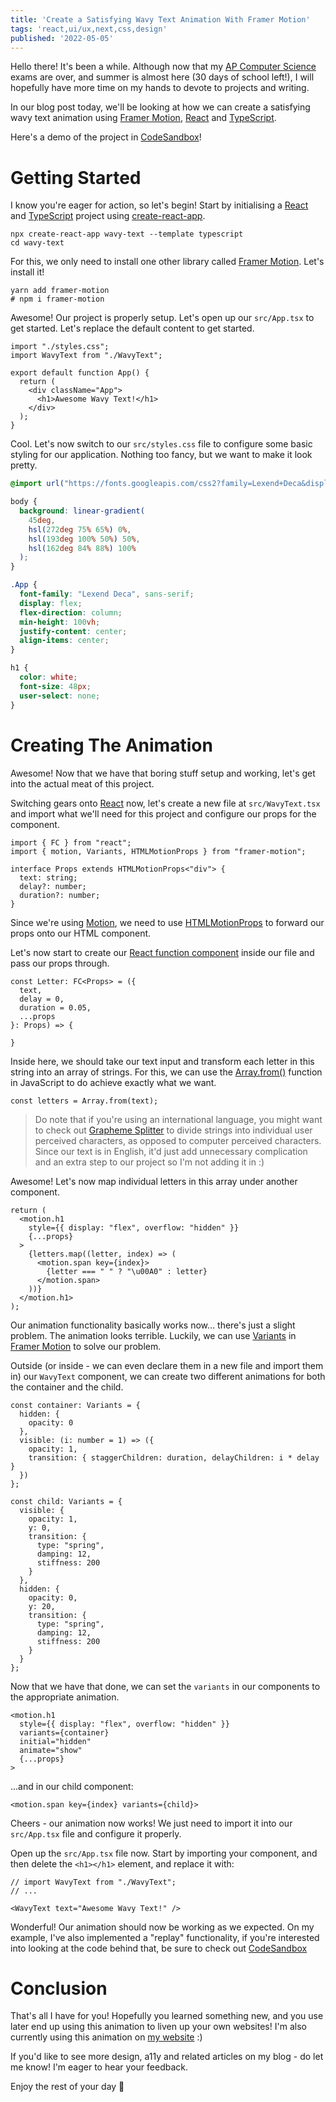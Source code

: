 ```yaml
---
title: 'Create a Satisfying Wavy Text Animation With Framer Motion'
tags: 'react,ui/ux,next,css,design'
published: '2022-05-05'
---
```


Hello there! It's been a while. Although now that my [AP Computer Science](https://apstudents.collegeboard.org/courses/ap-computer-science-a) exams are over, and summer is almost here (30 days of school left!), I will hopefully have more time on my hands to devote to projects and writing.

In our blog post today, we'll be looking at how we can create a satisfying wavy text animation using [Framer Motion](https://www.framer.com/motion/), [React](https://reactjs.org) and [TypeScript](https://typescriptlang.org). 

Here's a demo of the project in [CodeSandbox](https://j69kkr.csb.app/)!

# Getting Started

I know you're eager for action, so let's begin! Start by initialising a [React] and [TypeScript](https://typescriptlang.org) project using [create-react-app](https://create-react-app.dev/). 

```bash:terminal
npx create-react-app wavy-text --template typescript
cd wavy-text
```

For this, we only need to install one other library called [Framer Motion](https://framer.com/motion). Let's install it!

```bash:terminal
yarn add framer-motion
# npm i framer-motion
```

Awesome! Our project is properly setup. Let's open up our `src/App.tsx` to get started. Let's replace the default content to get started.

```tsx:src/App.tsx
import "./styles.css";
import WavyText from "./WavyText";

export default function App() {
  return (
    <div className="App">
      <h1>Awesome Wavy Text!</h1>
    </div>
  );
}
```

Cool. Let's now switch to our `src/styles.css` file to configure some basic styling for our application. Nothing too fancy, but we want to make it look pretty.

```css:src/styles.css
@import url("https://fonts.googleapis.com/css2?family=Lexend+Deca&display=swap");

body {
  background: linear-gradient(
    45deg,
    hsl(272deg 75% 65%) 0%,
    hsl(193deg 100% 50%) 50%,
    hsl(162deg 84% 88%) 100%
  );
}

.App {
  font-family: "Lexend Deca", sans-serif;
  display: flex;
  flex-direction: column;
  min-height: 100vh;
  justify-content: center;
  align-items: center;
}

h1 {
  color: white;
  font-size: 48px;
  user-select: none;
}
```

# Creating The Animation

Awesome! Now that we have that boring stuff setup and working, let's get into the actual meat of this project. 

Switching gears onto [React] now, let's create a new file at `src/WavyText.tsx` and import what we'll need for this project and configure our props for the component. 

```tsx:src/WavyText.tsx
import { FC } from "react";
import { motion, Variants, HTMLMotionProps } from "framer-motion";

interface Props extends HTMLMotionProps<"div"> {
  text: string;
  delay?: number;
  duration?: number;
}
```

Since we're using [Motion](https://framer.com/motion), we need to use [HTMLMotionProps](https://www.framer.com/docs/component) to forward our props onto our HTML component. 

Let's now start to create our [React function component](https://reactjs.org/docs/components-and-props) inside our file and pass our props through. 

```tsx:src/WavyText.tsx
const Letter: FC<Props> = ({
  text,
  delay = 0,
  duration = 0.05,
  ...props
}: Props) => {

}
```

Inside here, we should take our text input and transform each letter in this string into an array of strings. For this, we can use the [Array.from()](https://developer.mozilla.org/en-US/docs/Web/JavaScript/Reference/Global_Objects/Array/from) function in JavaScript to do achieve exactly what we want.

```tsx:src/WavyText.tsx
const letters = Array.from(text);
```

> Do note that if you're using an international language, you might want to check out [Grapheme Splitter](https://github.com/orling/grapheme-splitter) to divide strings into individual user perceived characters, as opposed to computer perceived characters. Since our text is in English, it'd just add unnecessary complication and an extra step to our project so I'm not adding it in :)

Awesome! Let's now map individual letters in this array under another component. 

```tsx:src/WavyText.tsx
return (
  <motion.h1
    style={{ display: "flex", overflow: "hidden" }}
    {...props}
  >
    {letters.map((letter, index) => (
      <motion.span key={index}>
        {letter === " " ? "\u00A0" : letter}
      </motion.span>
    ))}
  </motion.h1>
);
```

Our animation functionality basically works now... there's just a slight problem. The animation looks terrible. Luckily, we can use [Variants](https://www.framer.com/docs/animation/) in [Framer Motion](https://framer.com/motion) to solve our problem.

Outside (or inside - we can even declare them in a new file and import them in) our `WavyText` component, we can create two different animations for both the container and the child. 

```tsx:src/WavyText.tsx
const container: Variants = {
  hidden: {
    opacity: 0
  },
  visible: (i: number = 1) => ({
    opacity: 1,
    transition: { staggerChildren: duration, delayChildren: i * delay }
  })
};

const child: Variants = {
  visible: {
    opacity: 1,
    y: 0,
    transition: {
      type: "spring",
      damping: 12,
      stiffness: 200
    }
  },
  hidden: {
    opacity: 0,
    y: 20,
    transition: {
      type: "spring",
      damping: 12,
      stiffness: 200
    }
  }
};
```

Now that we have that done, we can set the `variants` in our components to the appropriate animation.

```tsx:src/WavyText.tsx
<motion.h1
  style={{ display: "flex", overflow: "hidden" }}
  variants={container}
  initial="hidden"
  animate="show"
  {...props}
>
``` 

...and in our child component:

```tsx:src/WavyText.tsx
<motion.span key={index} variants={child}>
```

Cheers - our animation now works! We just need to import it into our `src/App.tsx` file and configure it properly.

Open up the `src/App.tsx` file now. Start by importing your component, and then delete the `<h1></h1>` element, and replace it with:

```tsx:src/WavyText.tsx
// import WavyText from "./WavyText";
// ...

<WavyText text="Awesome Wavy Text!" />
```

Wonderful! Our animation should now be working as we expected. On my example, I've also implemented a "replay" functionality, if you're interested into looking at the code behind that, be sure to check out [CodeSandbox](https://codesandbox.io/s/framer-motion-react-wavy-letter-text-animation-j69kkr)

# Conclusion

That's all I have for you! Hopefully you learned something new, and you use later end up using this animation to liven up your own websites! I'm also currently using this animation on [my website](https://hxrsh.in/) :)

If you'd like to see more design, a11y and related articles on my blog - do let me know! I'm eager to hear your feedback.

Enjoy the rest of your day 👋

[React]: https://reactjs.orgit
